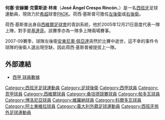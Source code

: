 {{spanish name 2|Crespo|Rincón}}
{{Otheruses|other=名为何塞·克雷斯波的其他人物|何塞·克雷斯波}}
{{noteta
|G1=laliga|G2=EPL|G3=足球|G4=意甲
|T=zh-hans:何塞·安赫尔·克雷斯波;zh-hk:荷西·安祖·基斯普;zh-tw:何塞·安赫爾·克雷斯波;
|1=zh-hans:克雷斯波;zh-hk:基斯普;zh-tw:克雷斯波;
|2=zh-hans:安赫尔;zh-hk:安祖;zh-tw:安赫爾;
|3=zh-hans:林肯;zh-hk:連干;zh-tw:林肯;
|4=zh-hans:普埃尔塔;zh-hk:佩亞達;zh-tw:普埃爾塔;
}}
{{Football player infobox|
| playername = 荷西·基斯普<br>José Crespo
| image = [[File:José_Ángel_Crespo.JPG|250px]]
| fullname = 荷西·安祖·基斯普·連干<br>José Ángel Crespo Rincón
| nickname = 
| dateofbirth = {{birth date and age|1987|2|9}}
| cityofbirth = [[塞維利亞|塞維利亞]] 
| countryofbirth = [[西班牙|西班牙]]
| height = {{height|meter=1.83}}
| currentclub = [[PAOK足球俱乐部|PAOK]]
| clubnumber = 15
| position = [[後衛_(足球)|後衛]]
| youthyears = 2003–2005
| youthclubs = [[西維爾足球會|西維爾]] 
| years1 = 2005–2007 | clubs1 = [[西維爾體育會|西維爾B隊]] | caps1 = 73 | goals1 = 3
| years2 = 2005–2010 | clubs2 = [[西維爾足球會|西維爾]] | caps2 = 25 | goals2 = 0
| years3 = 2009–2010 | clubs3 = → [[桑坦德競技|桑坦德競技]] | caps3 = 13 | goals3 = 0
| years4 = 2010–2011 | clubs4 = [[帕多瓦足球俱樂部|帕多瓦]] | caps4 = 43 | goals4 = 1
| years5 = 2011–2015 | clubs5 = [[博洛尼亚足球俱乐部|博洛尼亚]] | caps5 = 17 | goals5 = 1
| years6 = 2012–2013 | clubs6 = → [[維羅納足球俱樂部|維羅納]] | caps6 = 14 | goals6 = 0
| years7 = 2014–2015 | clubs7 = → [[科尔多瓦足球俱乐部|科尔多瓦]] | caps7 = 27 | goals7 = 0
| years8 = 2015– | clubs8 = [[阿士東維拉足球會|阿士東維拉]] | caps8 = 1 | goals8 = 0
| years9 = 2016 | clubs9 = → [[巴列卡诺闪电|華歷簡奴]] | caps9 = 9 | goals9 = 0
| years10 = 2016– | clubs10 = [[PAOK足球俱乐部|PAOK]] | caps10 = 126 | goals10 = 6
| nationalyears1 = 2006 | nationalteam1 = 西班牙U19
| nationalcaps1 = 6 | nationalgoals1 = 0
| nationalyears2 = 2007 | nationalteam2 = 西班牙U20
| nationalcaps2 = 5 | nationalgoals2 = 0
| nationalyears3 = 2007–2008 | nationalteam3 = [[西班牙U21|西班牙U21]]
| nationalcaps3 = 4 | nationalgoals3 = 0
| pcupdate = 2021年12月19日
| ntupdate = 2008年9月30日
}}

'''何塞·安赫爾·克雷斯波·林肯'''（'''José Ángel Crespo Rincón'''，{{bd|1987年|2月9日|catidx=Crespo, Jose Angel}}）是一名[[西班牙|西班牙]]足球運動員，現效力於[[希超|希超]]球會[[PAOK足球俱乐部|PAOK]]。荷西·基斯普可擔任[[左後衛|左後衛]]或[[右後衛|右後衛]]。

荷西·基斯普出身自[[西維爾足球會|西維爾足球會]]的青訓系統，他於2005年12月21日首度代表一隊上陣，對手是[[基達菲|基達菲]]。該賽季亦為一隊多上陣兩場賽事。

2007-09賽季，球隊左後衛[[安東尼奧·佩亞達|安東尼奧·佩亞達]]突然於比賽中逝世，這不幸的事件令球隊的後衛人選出現空缺，因此荷西·基斯普被提拔上一隊。

==外部連結==
*[https://web.archive.org/web/20071107152742/http://www.lfp.es/historico/primera/plantillas/historial.asp?jug=7621 西甲 球員數據] {{es icon}}

{{DEFAULTSORT:Crespo, Jose Angel}}
[[Category:西班牙足球運動員|Category:西班牙足球運動員]]
[[Category:足球後衛|Category:足球後衛]]
[[Category:西甲球員|Category:西甲球員]]
[[Category:意甲球員|Category:意甲球員]]
[[Category:西維爾球員|Category:西維爾球員]]
[[Category:桑坦德競賽球員|Category:桑坦德競賽球員]]
[[Category:帕多瓦球員|Category:帕多瓦球員]]
[[Category:博洛尼亞球員|Category:博洛尼亞球員]]
[[Category:維羅納球員|Category:維羅納球員]]
[[Category:科爾多瓦球員|Category:科爾多瓦球員]]
[[Category:阿士東維拉球員|Category:阿士東維拉球員]]
[[Category:義大利外籍足球運動員|Category:義大利外籍足球運動員]]
[[Category:西班牙旅外足球運動員|Category:西班牙旅外足球運動員]]